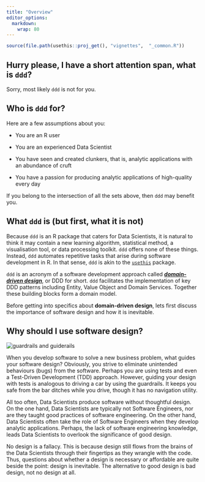 ---
title: "Overview"
editor_options: 
  markdown: 
    wrap: 80
---

```{r, include = FALSE}
source(file.path(usethis::proj_get(), "vignettes",  "_common.R"))
```

## Hurry please, I have a short attention span, what is `ddd`?

Sorry, most likely `ddd` is not for you.

## Who is `ddd` for?

Here are a few assumptions about you:

-   You are an R user

-   You are an experienced Data Scientist

-   You have seen and created clunkers, that is, analytic applications with an
    abundance of cruft

-   You have a passion for producing analytic applications of high-quality every
    day

If you belong to the intersection of all the sets above, then `ddd` may benefit
you.

## What `ddd` is (but first, what it is not)

Because `ddd` is an R package that caters for Data Scientists, it is natural to
think it may contain a new learning algorithm, statistical method, a
visualisation tool, or data processing toolkit. `ddd` offers none of these
things. Instead, `ddd` automates repetitive tasks that arise during software
development in R. In that sense, `ddd` is akin to the
[`usethis`](https://usethis.r-lib.org/) package.

`ddd` is an acronym of a software development approach called [***domain-driven
design***](https://en.wikipedia.org/wiki/Domain-driven_design), or DDD for
short. `ddd` facilitates the implementation of key DDD patterns including
Entity, Value Object and Domain Services. Together these building blocks form a
domain model.

Before getting into specifics about **domain-driven design**, lets first discuss
the importance of software design and how it is inevitable.

## Why should I use software design?

![](https://i.imgur.com/pSbxSxl.png "guardrails and guiderails")

When you develop software to solve a new business problem, what guides your
software design? Obviously, you strive to eliminate unintended behaviours (bugs)
from the software. Perhaps you are using tests and even a Test-Driven
Development (TDD) approach. However, guiding your design with tests is analogous
to driving a car by using the guardrails. It keeps you safe from the bar ditches
while you drive, though it has no navigation utility.

All too often, Data Scientists produce software without thoughtful design. On
the one hand, Data Scientists are typically not Software Engineers, nor are they
taught good practices of software engineering. On the other hand, Data
Scientists often take the role of Software Engineers when they develop analytic
applications. Perhaps, the lack of software engineering knowledge, leads Data
Scientists to overlook the significance of good design. 
<!--While some Data Scientists are unaware of the concept, others may see any 
design process as an over-engineering task-->

No design is a fallacy. This is because design still flows from the brains of
the Data Scientists through their fingertips as they wrangle with the code.
Thus, questions about whether a design is necessary or affordable are quite
beside the point: design is inevitable. The alternative to good design is bad
design, not no design at all.



<!-- There common (guiderails) driven-desing approaches are Database-driven design, -->

<!-- Class-driven design and Domain-driven design. -->

<!-- Although each domain model is different, many patterns occur repeatedly. -->

